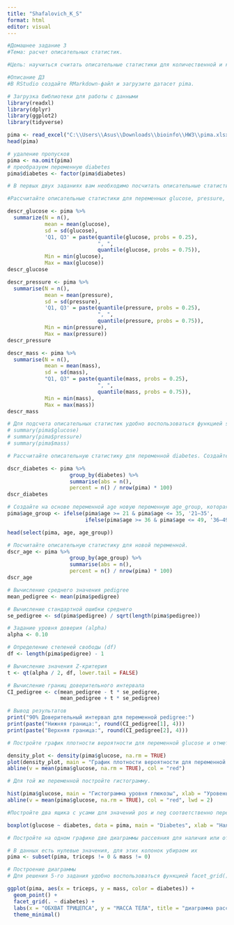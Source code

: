 ---
title: "Shafalovich_K_S"
format: html
editor: visual
---

```{r}
#Домашнее задание 3
#Тема: расчет описательных статистик.

#Цель: научиться считать описательные статистики для количественной и категориальной переменных, строить доверительный интервал, а также графики плотности вероятности.

#Описание ДЗ
#В RStudio создайте RMarkdown-файл и загрузите датасет pima.
```

```{r}
# Загрузка библиотеки для работы с данными
library(readxl)
library(dplyr)
library(ggplot2)
library(tidyverse)
```

```{r}
pima <- read_excel("C:\\Users\\Asus\\Downloads\\bioinfo\\HW3\\pima.xlsx")
head(pima)
```

```{r}
# удаление пропусков 
pima <- na.omit(pima)
# преобразуем переменную diabetes
pima$diabetes <- factor(pima$diabetes)
```

```{r}
# В первых двух заданиях вам необходимо посчитать описательные статистики. Для количественной переменной рассчитайте число наблюдений, среднее, стандартное отклонение, 1-й и 3-й квартили, минимум и максимум. Для категориальной переменной определите абсолютную и относительные частоты.
```

```{r}
#Рассчитайте описательные статистики для переменных glucose, pressure, mass.
```

```{r}
descr_glucose <- pima %>%
  summarize(N = n(),
            mean = mean(glucose),
            sd = sd(glucose),
            'Q1, Q3' = paste(quantile(glucose, probs = 0.25),
                             ", ",
                             quantile(glucose, probs = 0.75)),
            Min = min(glucose),
            Max = max(glucose))
descr_glucose
```

```{r}
descr_pressure <- pima %>%
  summarise(N = n(),
            mean = mean(pressure),
            sd = sd(pressure),
            'Q1, Q3' = paste(quantile(pressure, probs = 0.25),
                             ", ",
                             quantile(pressure, probs = 0.75)),
            Min = min(pressure),
            Max = max(pressure))
descr_pressure
```

```{r}
descr_mass <- pima %>%
  summarise(N = n(),
            mean = mean(mass),
            sd = sd(mass),
            "Q1, Q3" = paste(quantile(mass, probs = 0.25),
                             ", ",
                             quantile(mass, probs = 0.75)),
            Min = min(mass),
            Max = max(mass))
descr_mass
```

```{r}
# Для подсчета описательных статистик удобно воспользоваться функцией summarise() пакета dpyr.
# summary(pima$glucose)
# summary(pima$pressure)
# summary(pima$mass)
```

```{r}
# Рассчитайте описательную статистику для переменной diabetes. Создайте на основе переменной age новую переменную age_group, которая будет отражать следующие возрастные группы: 21–35, 36–49 и 50+. Посчитайте описательную статистику для новой переменной. 
```

```{r}
dscr_diabetes <- pima %>%
                    group_by(diabetes) %>%
                    summarise(abs = n(),
                    percent = n() / nrow(pima) * 100)
dscr_diabetes
```

```{r}
# Создайте на основе переменной age новую переменную age_group, которая будет отражать следующие возрастные группы: 21–35, 36–49 и 50+.
pima$age_group <- ifelse(pima$age >= 21 & pima$age <= 35, '21–35',
                         ifelse(pima$age >= 36 & pima$age <= 49, '36–49', '50+'))

head(select(pima, age, age_group))
```

```{r}
# Посчитайте описательную статистику для новой переменной. 
dscr_age <- pima %>%
                    group_by(age_group) %>%
                    summarise(abs = n(),
                    percent = n() / nrow(pima) * 100)
dscr_age
```

```{r}
# Вычисление среднего значения pedigree
mean_pedigree <- mean(pima$pedigree)

# Вычисление стандартной ошибки среднего
se_pedigree <- sd(pima$pedigree) / sqrt(length(pima$pedigree))

# Задание уровня доверия (alpha)
alpha <- 0.10

# Определение степеней свободы (df)
df <- length(pima$pedigree) - 1

# Вычисление значения Z-критерия
t <- qt(alpha / 2, df, lower.tail = FALSE)

# Вычисление границ доверительного интервала
CI_pedigree <- c(mean_pedigree - t * se_pedigree,
                 mean_pedigree + t * se_pedigree)

# Вывод результатов
print("90% Доверительный интервал для переменной pedigree:")
print(paste("Нижняя граница:", round(CI_pedigree[1], 4)))
print(paste("Верхняя граница:", round(CI_pedigree[2], 4)))
```

```{r}
# Постройте график плотности вероятности для переменной glucose и отметьте на нем среднее значение. 
```

```{r}
density_plot <- density(pima$glucose, na.rm = TRUE)
plot(density_plot, main = "График плотности вероятности для переменной glucose", xlab = "Уровень глюкозы")
abline(v = mean(pima$glucose, na.rm = TRUE), col = "red")
```

```{r}
# Для той же переменной постройте гистограмму.
```

```{r}
hist(pima$glucose, main = "Гистограмма уровня глюкозы", xlab = "Уровень глюкозы", border = "black", col = "cadetblue", breaks = 100)
abline(v = mean(pima$glucose, na.rm = TRUE), col = "red", lwd = 2)
```

```{r}
#Постройте два ящика с усами для значений pos и neg соответственно переменной diabetes
```

```{r}

boxplot(glucose ~ diabetes, data = pima, main = "Diabetes", xlab = "Наличие диабета", ylab = "Уровень глюкозы", col = c("green", "red"))

```

```{r}
# Постройте на одном графике две диаграммы рассеяния для наличия или отсутствия диабета. По оси X представьте значения обхвата трицепса, а по оси Y — массу тела. Выполните окрашивание, заливку и группирование по переменной diabetes
```

```{r}
# В данных есть нулевые значения, для этих колонок убираем их
pima <- subset(pima, triceps != 0 & mass != 0)

# Построение диаграммы
# Для решения 5-го задания удобно воспользоваться функцией facet_grid() пакета ggplot2

ggplot(pima, aes(x = triceps, y = mass, color = diabetes)) +
  geom_point() + 
  facet_grid(. ~ diabetes) + 
  labs(x = "ОБХВАТ ТРИЦЕПСА", y = "МАССА ТЕЛА", title = "диаграмма рассеяния для наличия или отсутствия диабета") +
  theme_minimal() 
```
